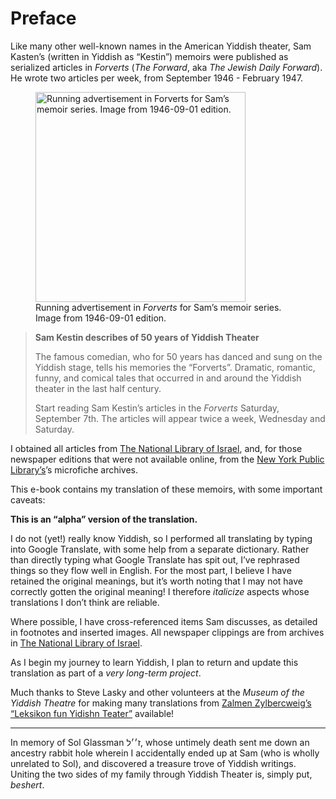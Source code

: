 # Preface {.unnumbered}

Like many other well-known names in the American Yiddish theater, Sam Kasten's (written in Yiddish as "Kestin") memoirs were published as serialized articles in _Forverts_ (_The Forward_, aka _The Jewish Daily Forward_).
He wrote two articles per week, from September 1946 - February 1947.

::: {layout-ncol=2}

![Running advertisement in _Forverts_ for Sam's memoir series. Image from 1946-09-01 edition.](img/1946-09-01_forverts.png){width=3.5in}

> **Sam Kestin describes of 50 years of Yiddish Theater**
>
> The famous comedian, who for 50 years has danced and sung on the Yiddish stage, tells his memories the "Forverts".
> Dramatic, romantic, funny, and comical tales that occurred in and around the Yiddish theater in the last half century.
>
> Start reading Sam Kestin's articles in the _Forverts_ Saturday, September 7th.
> The articles will appear twice a week, Wednesday and Saturday.

:::

I obtained all articles from [The National Library of Israel](https://www.nli.org.il/en/newspapers/frw), and, for those newspaper editions that were not available online, from the [New York Public Library's](https://www.nypl.org/)'s microfiche archives.

This e-book contains my translation of these memoirs, with some important caveats:

**This is an "alpha" version of the translation.**

I do not (yet!) really know Yiddish, so I performed all translating by typing into Google Translate, with some help from a separate dictionary.
Rather than directly typing what Google Translate has spit out, I've rephrased things so they flow well in English.
For the most part, I believe I have retained the original meanings, but it's worth noting that I may not have correctly gotten the original meaning!
I therefore _italicize_ aspects whose translations I don't think are reliable.

Where possible, I have cross-referenced items Sam discusses, as detailed in footnotes and inserted images.
All newspaper clippings are from archives in [The National Library of Israel](https://www.nli.org.il/en).

As I begin my journey to learn Yiddish, I plan to return and update this translation as part of a _very long-term project_.

Much thanks to Steve Lasky and other volunteers at the _Museum of the Yiddish Theatre_ for making many translations from [Zalmen Zylbercweig's "Leksikon fun Yidishn Teater"](https://www.museumoffamilyhistory.com/yt/lex-biography.htm) available!

---

In memory of Sol Glassman ז׳׳ל, whose untimely death sent me down an ancestry rabbit hole wherein I accidentally ended up at Sam (who is wholly unrelated to Sol), and discovered a treasure trove of Yiddish writings.
Uniting the two sides of my family through Yiddish Theater is, simply put, _beshert_.
